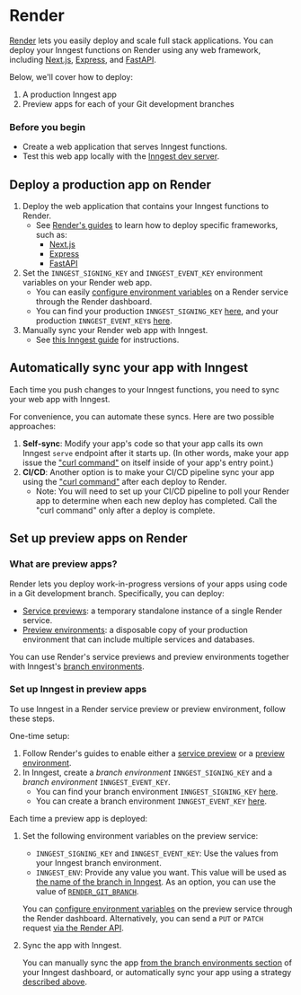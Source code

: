 # Render

[Render](https://render.com) lets you easily deploy and scale full stack applications. You can deploy your Inngest functions on Render using any web framework, including [Next.js](https://docs.render.com/deploy-nextjs-app), [Express](https://docs.render.com/deploy-node-express-app), and [FastAPI](https://docs.render.com/deploy-fastapi).



Below, we'll cover how to deploy:
1. A production Inngest app
1. Preview apps for each of your Git development branches

### Before you begin
* Create a web application that serves Inngest functions.
* Test this web app locally with the [Inngest dev server](/docs/dev-server).

## Deploy a production app on Render
1. Deploy the web application that contains your Inngest functions to Render.
    * See [Render's guides](https://docs.render.com) to learn how to deploy specific frameworks, such as:
        - [Next.js](https://docs.render.com/deploy-nextjs-app)
        - [Express](https://docs.render.com/deploy-node-express-app)
        - [FastAPI](https://docs.render.com/deploy-fastapi)
1. Set the `INNGEST_SIGNING_KEY` and `INNGEST_EVENT_KEY` environment variables on your Render web app.
    * You can easily [configure environment variables](https://docs.render.com/configure-environment-variables) on a Render service through the Render dashboard.
    * You can find your production `INNGEST_SIGNING_KEY` [here](https://app.inngest.com/env/production/manage/signing-key), and your production `INNGEST_EVENT_KEY`s [here](https://app.inngest.com/env/production/manage/keys).
1. Manually sync your Render web app with Inngest.
    * See [this Inngest guide](/docs/apps/cloud) for instructions.

## Automatically sync your app with Inngest
Each time you push changes to your Inngest functions, you need to sync your web app with Inngest.

For convenience, you can automate these syncs. Here are two possible approaches:

1. **Self-sync**: Modify your app's code so that your app calls its own Inngest `serve` endpoint after it starts up. (In other words, make your app issue the ["curl command"](/docs/apps/cloud#curl-command) on itself inside of your app's entry point.)
2. **CI/CD**: Another option is to make your CI/CD pipeline sync your app using the ["curl command"](/docs/apps/cloud#curl-command) after each deploy to Render.
    * Note: You will need to set up your CI/CD pipeline to poll your Render app to determine when each new deploy has completed. Call the "curl command" only after a deploy is complete.

## Set up preview apps on Render
### What are preview apps?
Render lets you deploy work-in-progress versions of your apps using code in a Git development branch. Specifically, you can deploy:
* [Service previews](https://docs.render.com/pull-request-previews): a temporary standalone instance of a single Render service.
* [Preview environments](https://docs.render.com/preview-environments): a disposable copy of your production environment that can include multiple services and databases.

You can use Render's service previews and preview environments together with Inngest's [branch environments](/docs/platform/environments).

### Set up Inngest in preview apps
To use Inngest in a Render service preview or preview environment, follow these steps.

One-time setup:
1. Follow Render's guides to enable either a [service preview](https://docs.render.com/pull-request-previews) or a [preview environment](https://docs.render.com/preview-environments).
2. In Inngest, create a _branch environment_ `INNGEST_SIGNING_KEY` and a _branch environment_ `INNGEST_EVENT_KEY`.
    * You can find your branch environment `INNGEST_SIGNING_KEY` [here](https://app.inngest.com/env/branch/manage/signing-key).
    * You can create a branch environment `INNGEST_EVENT_KEY` [here](https://app.inngest.com/env/branch/manage/keys).

Each time a preview app is deployed:
1. Set the following environment variables on the preview service:
    * `INNGEST_SIGNING_KEY` and `INNGEST_EVENT_KEY`: Use the values from your Inngest branch environment.
    * `INNGEST_ENV`: Provide any value you want. This value will be used as [the name of the branch in Inngest](/docs/platform/environments#configuring-branch-environments). As an option, you can use the value of [`RENDER_GIT_BRANCH`](https://docs.render.com/environment-variables#all-runtimes).

    You can [configure environment variables](https://docs.render.com/configure-environment-variables) on the preview service through the Render dashboard. Alternatively, you can send a `PUT` or `PATCH` request [via the Render API](https://api-docs.render.com/reference/update-env-vars-for-service).
2. Sync the app with Inngest.

    You can manually sync the app [from the branch environments section](https://app.inngest.com/env/branch/apps/sync-new) of your Inngest dashboard, or automatically sync your app using a strategy [described above](#automatically-sync-your-app-with-inngest).